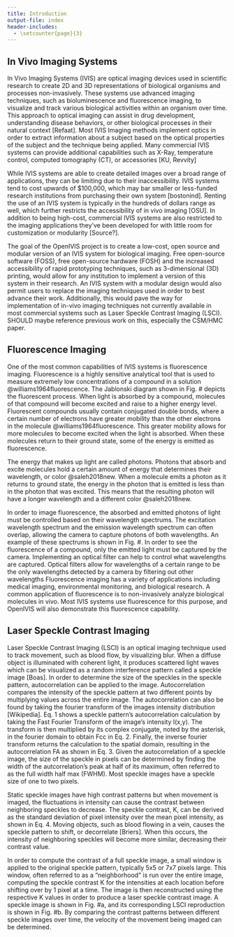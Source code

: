 ```yaml
---
title: Introduction
output-file: index
header-includes:
  - \setcounter{page}{3}  
---
```


## In Vivo Imaging Systems {#in-vivo-imaging-systems}
\indent In Vivo Imaging Systems (IVIS) are optical imaging devices used in scientific research to create 2D and 3D representations of biological organisms and processes non-invasively. These systems use advanced imaging techniques, such as bioluminescence and fluorescence imaging, to visualize and track various biological activities within an organism over time. This approach to optical imaging can assist in drug development, understanding disease behaviors, or other biological processes in their natural context [Refaat]. Most IVIS Imaging methods implement optics in order to extract information about a subject based on the optical properties of the subject and the technique being applied. Many commercial IVIS systems can provide additional capabilities such as X-Ray, temperature control, computed tomography (CT), or accessories [KU, Revvity]

\indent While IVIS systems are able to create detailed images over a broad range of applications, they can be limiting due to their inaccessibility. IVIS systems tend to cost upwards of $100,000, which may bar smaller or less-funded research institutions from purchasing their own system [bostonind]. Renting the use of an IVIS system is typically in the hundreds of dollars range as well, which further restricts the accessibility of in vivo imaging [OSU]. In addition to being high-cost, commercial IVIS systems are also restricted to the imaging applications they’ve been developed for with little room for customization or modularity [Source?]. 

\indent The goal of the OpenIVIS project is to create a low-cost, open source and modular version of an IVIS system for biological imaging. Free open-source software (FOSS), free open-source hardware (FOSH) and the increased accessibility of rapid prototyping techniques, such as 3-dimensional (3D) printing, would allow for any institution to implement a version of this system in their research. An IVIS system with a modular design would also permit users to replace the imaging techniques used in order to best advance their work. Additionally, this would pave the way for implementation of in-vivo imaging techniques not currently available in most commercial systems such as Laser Speckle Contrast Imaging (LSCI). SHOULD maybe reference previous work on this, especially the CSM/HMC paper.

## Fluorescence Imaging {#fluorescence-imaging}
\indent One of the most common capabilities of IVIS systems is fluorescence imaging. Fluorescence is a highly sensitive analytical tool that is used to measure extremely low concentrations of a compound in a solution @williams1964fluorescence. The Jablonski diagram shown in Fig. # depicts the fluorescent process. When light is absorbed by a compound, molecules of that compound will become excited and raise to a higher energy level. Fluorescent compounds usually contain conjugated double bonds, where a certain number of electrons have greater mobility than the other electrons in the molecule @williams1964fluorescence. This greater mobility allows for more molecules to become excited when the light is absorbed. When these molecules return to their ground state, some of the energy is emitted as fluorescence.

\indent The energy that makes up light are called photons. Photons that absorb and excite molecules hold a certain amount of energy that determines their wavelength, or color @saleh2018new. When a molecule emits a photon as it returns to ground state, the energy in the photon that is emitted is less than in the photon that was excited. This means that the resulting photon will have a longer wavelength and a different color @saleh2018new. 

\indent In order to image fluorescence, the absorbed and emitted photons of light must be controlled based on their wavelength spectrums. The excitation wavelength spectrum and the emission wavelength spectrum can often overlap, allowing the camera to capture photons of both wavelengths. An example of these spectrums is shown in Fig. #. In order to see the fluorescence of a compound, only the emitted light must be captured by the camera. Implementing an optical filter can help to control what wavelengths are captured. Optical filters allow for wavelengths of a certain range to be the only wavelengths detected by a camera by filtering out other wavelengths
Fluorescence imaging has a variety of applications including medical imaging, environmental monitoring, and biological research. A common application of fluorescence is to non-invasively analyze biological molecules in vivo. Most IVIS systems use fluorescence for this purpose, and OpenIVIS will also demonstrate this fluorescence capability. 


## Laser Speckle Contrast Imaging {#laser-speckle-contrast-imaging}

\indent Laser Speckle Contrast Imaging (LSCI) is an optical imaging technique used to track movement, such as blood flow, by visualizing blur. When a diffuse object is illuminated with coherent light, it produces scattered light waves which can be visualized as a random interference pattern called a speckle image [Boas]. In order to determine the size of the speckles in the speckle pattern, autocorrelation can be applied to the image. Autocorrelation compares the intensity of the speckle pattern at two different points by multiplying values across the entire image. The autocorrelation can also be found by taking the fourier transform of the images intensity distribution [Wikipedia]. Eq. 1 shows a speckle pattern’s autocorrelation calculation by taking the Fast Fourier Transform of the image’s intensity I(x,y). The transform is then multiplied by its complex conjugate, noted by the asterisk, in the fourier domain to obtain Fcc in Eq. 2. Finally, the inverse fourier transform returns the calculation to the spatial domain, resulting in the autocorrelation FA  as shown in Eq. 3. Given the autocorrelation of a speckle image, the size of the speckle in pixels can be determined by finding the width of the autcorrelation’s peak at half of its maximum, often referred to as the full width half max (FWHM). Most speckle images have a speckle size of one to two pixels. 

\begin{align}
F_{fft}(f) &= \text{FFT}\{I(x,y)\} \quad \text{(Eq.1)} \\
F_{cc}(f) &= F_{fft}(f) \times F_{fft}^{*}(f) \quad \text{(Eq.2)} \\
F_{A}(t) &= \text{IFFT}\{F_{cc}(f)\} \quad \text{(Eq.3)}
\end{align}

\indent Static speckle images have high contrast patterns but when movement is imaged, the fluctuations in intensity can cause the contrast between neighboring speckles to decrease. The speckle contrast, K, can be derived as the standard deviation of pixel intensity over the mean pixel intensity, as shown in Eq. 4. Moving objects, such as blood flowing in a vein, causes the speckle pattern to shift, or decorrelate [Briers]. When this occurs, the intensity of neighboring speckles will become more similar, decreasing their contrast value. 

\begin{align}
K = \frac{\sigma }{<I>} \quad \text{(Eq.4)}
\end{align}

\indent In order to compute the contrast of a full speckle image, a small window is applied to the original speckle pattern, typically 5x5 or 7x7 pixels large. This window, often referred to as a “neighborhood” is run over the entire image, computing the speckle contrast K for the intensities at each location before shifting over by 1 pixel at a time. The image is then reconstructed using the respective K values in order to produce a laser speckle contrast image. A speckle image is shown in Fig. #a, and its corresponding LSCI reproduction is shown in Fig. #b. By comparing the contrast patterns between different speckle images over time, the velocity of the movement being imaged can be determined.
